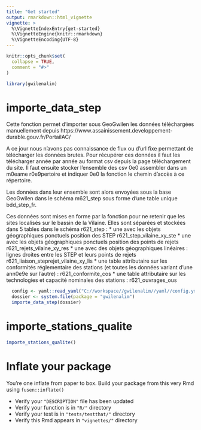 ```yaml
---
title: "Get started"
output: rmarkdown::html_vignette
vignette: >
  %\VignetteIndexEntry{get-started}
  %\VignetteEngine{knitr::rmarkdown}
  %\VignetteEncoding{UTF-8}
---
```


```r
knitr::opts_chunk$set(
  collapse = TRUE,
  comment = "#>"
)
```

```r
library(gwilenalim)
```

<!-- WARNING - This vignette is generated by {fusen} from dev/flat_full.Rmd: do not edit by hand -->

<!-- Run this 'development' chunk -->
<!-- Store every call to library() that you need to explore your functions -->


<!--
 You need to run the 'description' chunk in the '0-dev_history.Rmd' file before continuing your code there.

If it is the first time you use {fusen}, after 'description', you can directly run the last chunk of the present file with inflate() inside.
--> 


# importe_data_step

Cette fonction permet d'importer sous GeoGwilen les données téléchargées manuellement depuis https://www.assainissement.developpement-durable.gouv.fr/PortailAC/ 

A ce jour nous n'avons pas connaissance de flux ou d'url fixe permettant de télécharger les données brutes.
Pour récupérer ces données il faut les télécharger année par année au format csv depuis la page téléchargement du site.
Il faut ensuite stocker l'ensemble des csv \u00e0 assembler dans un m\u00eame r\u00e9pertoire et indiquer \u00e0 la fonction le chemin d'accès à ce répertoire.

Les données dans leur ensemble sont alors envoyées sous la base GeoGwilen dans le schéma m621_step sous forme d'une table unique bdd_step_fr.

Ces données sont mises en forme par la fonction pour ne retenir que les sites localisés sur le bassin de la Vilaine.
Elles sont séparées et stockées dans 5 tables dans le schéma r621_step :
* une avec les objets géographiques ponctuels position des STEP r621_step_vilaine_xy_ste
* une avec les objets géographiques ponctuels position des points de rejets r621_rejets_vilaine_xy_res
* une avec des objets géographiques linéaires : lignes droites entre les STEP et leurs points de rejets r621_liaison_steprejet_vilaine_xy_lis
* une table attributaire sur les conformités réglementaire des stations (et toutes les données variant d'une ann\u00e9e sur l'autre) : r621_conformite_cos
* une table attributaire sur les technologies et capacité nominales des stations : r621_ouvrages_ous



<!--
Create a chunk with an example of use for your function

- The chunk needs to be named `examples` at least
- It contains working examples of your function
- The chunk is better be named `examples-my_median` to be handled
correctly when inflated as a vignette

After inflating the template

-  This example will automatically be added in the '@examples' part of our function above in the "R/" directory
- This example will automatically be added in the vignette created from this Rmd template
-->


```r

  config <- yaml::read_yaml("C://workspace//gwilenalim//yaml//config.yml")
  dossier <- system.file(package = "gwilenalim")
  importe_data_step(dossier)

```

<!--
Create a chunk with a test of use for your function

- The chunk needs to be named `tests` at least
- It contains working tests of your function
- The chunk is better be named `tests-my_median` to be handled
correctly when inflated as a vignette

After inflating the template

-  This test code will automatically be added in the "tests/testthat/" directory
-->


# importe_stations_qualite

    

  

```r
importe_stations_qualite()
```

  

<!--

# There can be development actions

Create a chunk with 'development' actions

- The chunk needs to be named `development` or `dev`
- It contains functions that are used for package development only
- Note that you may want to store most of these functions in the 0-dev_history.Rmd file

These are only included in the present flat template file, their content will not be part of the package anywhere else.
-->


  



# Inflate your package

You're one inflate from paper to box.
Build your package from this very Rmd using `fusen::inflate()`

- Verify your `"DESCRIPTION"` file has been updated
- Verify your function is in `"R/"` directory
- Verify your test is in `"tests/testthat/"` directory
- Verify this Rmd appears in `"vignettes/"` directory

